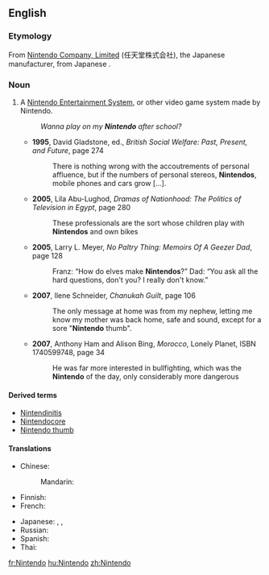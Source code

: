 {{wikipedia}}
==English==

===Etymology===

From [[w:Nintendo|Nintendo Company, Limited]] (任天堂株式会社), the Japanese manufacturer, from Japanese {{term|lang=ja|任天堂|tr=Nintendō||Luck of Heaven}}.

===Noun===
{{en-noun}}

# {{video games|trademark}} A [[w:Nintendo Entertainment System|Nintendo Entertainment System]], or other video game system made by Nintendo.
#: ''Wanna play on my '''Nintendo''' after school?''
#* '''1995''', David Gladstone, ed., ''British Social Welfare: Past, Present, and Future'', page 274
#*: There is nothing wrong with the accoutrements of personal affluence, but if the numbers of personal stereos, '''Nintendos''', mobile phones and cars grow […].
#* '''2005''', Lila Abu-Lughod, ''Dramas of Nationhood: The Politics of Television in Egypt'', page 280
#*: These professionals are the sort whose children play with '''Nintendos''' and own bikes
#* '''2005''', Larry L. Meyer, ''No Paltry Thing: Memoirs Of A Geezer Dad'', page 128
#*: Franz: “How do elves make '''Nintendos'''?” Dad: “You ask all the hard questions, don't you? I really don't know.”
#* '''2007''', Ilene Schneider, ''Chanukah Guilt'', page 106
#*: The only message at home was from my nephew, letting me know my mother was back home, safe and sound, except for a sore "'''Nintendo''' thumb".
#* '''2007''', Anthony Ham and Alison Bing, ''Morocco'', Lonely Planet, ISBN 1740599748, page 34
#*: He was far more interested in bullfighting, which was the '''Nintendo''' of the day, only considerably more dangerous<!--;-->

====Derived terms====
* [[Nintendinitis]]
* [[Nintendocore]]
* [[Nintendo thumb]]

====Translations====
{{trans-top|Nintendo Entertainment System, or other video game system made by Nintendo}}
* Chinese:
*: Mandarin: {{t-|cmn|任天堂|tr=Rèntiāntáng|sc=Hani}}
* Finnish: {{t-|fi|Nintendo}}
* French: {{t+|fr|Nintendo|f}}
{{trans-mid}}
* Japanese: {{t-|ja|任天堂|tr=Nintendō}}, {{t-|ja|ニンテンドー|tr=Nintendō}},  {{t+|ja|ファミコン|tr=famikon}}
* Russian: {{t-|ru|Нинтендо|tr=Ninténdo}}
* Spanish: {{t-|es|Nintendo}}
* Thai: {{t-|th|นินเทนโด|tr=Ninthendo}}
{{trans-bottom}}

[[fr:Nintendo]]
[[hu:Nintendo]]
[[zh:Nintendo]]